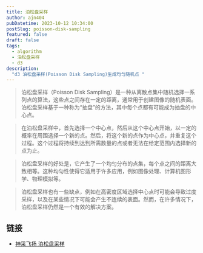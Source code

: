 ```yaml
---
title: 泊松盘采样
author: ajn404
pubDatetime: 2023-10-12 10:34:00
postSlug: poisson-disk-sampling
featured: false
draft: false
tags:
  - algorithm
  - 泊松盘采样
  - d3
description:
  "d3 泊松盘采样(Poisson Disk Sampling)生成均匀随机点 "
---
```



<PoissonDisk  client:load/>


> 泊松盘采样（Poisson Disk Sampling）是一种从离散点集中随机选择一系列点的算法，这些点之间存在一定的距离，通常用于创建图像的随机表面。泊松盘采样基于一种称为“抽盘”的方法，其中每个点都有可能成为抽盘的中心点。

> 在泊松盘采样中，首先选择一个中心点，然后从这个中心点开始，以一定的概率在周围选择一个新的点。然后，将这个新的点作为中心点，并重复这个过程。这个过程将持续到达到所需数量的点或者无法在给定范围内选择新的点为止。

> 泊松盘采样的好处是，它产生了一个均匀分布的点集，每个点之间的距离大致相等。这种均匀性使得它适用于许多应用，例如图像处理、计算机图形学、物理模拟等。

> 泊松盘采样也有一些缺点，例如在高密度区域选择中心点时可能会导致过度采样，以及在某些情况下可能会产生不连续的表面。然而，在许多情况下，泊松盘采样仍然是一个有效的解决方案。


## 链接

- [神采飞扬 泊松盘采样](https://zhuanlan.zhihu.com/p/484414050)